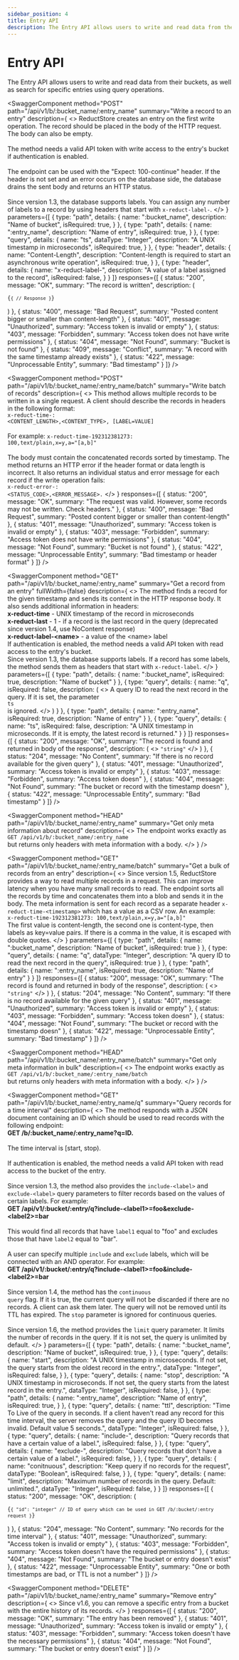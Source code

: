 ```yaml
---
sidebar_position: 4
title: Entry API
description: The Entry API allows users to write and read data from their buckets, as well as search for specific entries using query operations.
---
```


<head>
  <link rel="canonical" href="https://www.reduct.store/docs/http-api/entry-api" />
</head>


# Entry API


The Entry API allows users to write and read data from their buckets, as well as search for specific entries using query operations.

<SwaggerComponent
  method="POST"
  path="/api/v1/b/:bucket_name/:entry_name"
  summary="Write a record to an entry"
  description={
    <>
      ReductStore creates an entry on the first write operation. The record should be placed in the body of the HTTP request. The body can also be empty.
      <br /><br />
      The method needs a valid API token with write access to the entry's bucket if authentication is enabled.
      <br /><br />
      The endpoint can be used with the "Expect: 100-continue" header. If the header is not set and an error occurs on the database side, the database drains the sent body and returns an HTTP status.
      <br /><br />
      Since version 1.3, the database supports labels. You can assign any number of labels to a record by using headers that start with <code>x-reduct-label-</code>.
    </>
  }
  parameters={[
    {
      type: "path",
      details: {
        name: ":bucket_name",
        description: "Name of bucket",
        isRequired: true,
      }
    },
    {
      type: "path",
      details: {
        name: ":entry_name",
        description: "Name of entry",
        isRequired: true,
      }
    },
    {
      type: "query",
      details: {
        name: "ts",
        dataType: "Integer",
        description: "A UNIX timestamp in microseconds",
        isRequired: true,
      }
    },
    {
      type: "header",
      details: {
        name: "Content-Length",
        description: "Content-length is required to start an asynchronous write operation",
        isRequired: true,
      }
    },
    {
      type: "header",
      details: {
        name: "x-reduct-label-<name>",
        description: "A value of a label assigned to the record",
        isRequired: false,
      }
    }
  ]}
  responses={[
    {
      status: "200",
      message: "OK",
      summary: "The record is written",
      description: (
        <pre><code>{`{
    // Response
}`}</code></pre>
      )
    },
    {
      status: "400",
      message: "Bad Request",
      summary: "Posted content bigger or smaller than content-length"
    },
    {
      status: "401",
      message: "Unauthorized",
      summary: "Access token is invalid or empty"
    },
    {
      status: "403",
      message: "Forbidden",
      summary: "Access token does not have write permissions"
    },
    {
      status: "404",
      message: "Not Found",
      summary: "Bucket is not found"
    },
    {
      status: "409",
      message: "Conflict",
      summary: "A record with the same timestamp already exists"
    },
    {
      status: "422",
      message: "Unprocessable Entity",
      summary: "Bad timestamp"
    }
  ]}
/>

<SwaggerComponent
  method="POST"
  path="/api/v1/b/:bucket_name/:entry_name/batch"
  summary="Write batch of records"
  description={
    <>
      This method allows multiple records to be written in a single request. A client should describe the records in headers in the following format:
      <br />
      <code>x-reduct-time-: &lt;CONTENT_LENGTH&gt;,&lt;CONTENT_TYPE&gt;, [LABEL=VALUE]</code>
      <br /><br />
      For example: <code>x-reduct-time-192312381273: 100,text/plain,x=y,a="[a,b]"</code>
      <br /><br />
      The body must contain the concatenated records sorted by timestamp. The method returns an HTTP error if the header format or data length is incorrect. It also returns an individual status and error message for each record if the write operation fails:
      <br />
      <code>x-reduct-error-: &lt;STATUS_CODE&gt;,&lt;ERROR_MESSAGE&gt;.</code>
    </>
  }
  responses={[
    {
      status: "200",
      message: "OK",
      summary: "The request was valid. However, some records may not be written. Check headers."
    },
    {
      status: "400",
      message: "Bad Request",
      summary: "Posted content bigger or smaller than content-length"
    },
    {
      status: "401",
      message: "Unauthorized",
      summary: "Access token is invalid or empty"
    },
    {
      status: "403",
      message: "Forbidden",
      summary: "Access token does not have write permissions"
    },
    {
      status: "404",
      message: "Not Found",
      summary: "Bucket is not found"
    },
    {
      status: "422",
      message: "Unprocessable Entity",
      summary: "Bad timestamp or header format"
    }
  ]}
/>


<SwaggerComponent
  method="GET"
  path="/api/v1/b/:bucket_name/:entry_name"
  summary="Get a record from an entry"
  fullWidth={false}
  description={
    <>
      The method finds a record for the given timestamp and sends its content in the HTTP response body. It also sends additional information in headers:
      <br /><strong>x-reduct-time</strong> - UNIX timestamp of the record in microseconds
      <br /><strong>x-reduct-last</strong> - 1 - if a record is the last record in the query (deprecated since version 1.4, use NoContent response)
      <br /><strong>x-reduct-label-&lt;name&gt;</strong> - a value of the &lt;name&gt; label
      <br />
      If authentication is enabled, the method needs a valid API token with read access to the entry's bucket.
      <br />
      Since version 1.3, the database supports labels. If a record has some labels, the method sends them as headers that start with <code>x-reduct-label</code>.
    </>
  }
  parameters={[
    {
      type: "path",
      details: {
        name: ":bucket_name",
        isRequired: true,
        description: "Name of bucket"
      }
    },
    {
      type: "query",
      details: {
        name: "q",
        isRequired: false,
        description: (
          <>
            A query ID to read the next record in the query. If it is set, the parameter
            <br />
            <code>ts</code>
            <br />
            is ignored.
          </>
        )
      }
    },
    {
      type: "path",
      details: {
        name: ":entry_name",
        isRequired: true,
        description: "Name of entry"
      }
    },
    {
      type: "query",
      details: {
        name: "ts",
        isRequired: false,
        description: "A UNIX timestamp in microseconds. If it is empty, the latest record is returned."
      }
    }
  ]}
  responses={[
    {
      status: "200",
      message: "OK",
      summary: "The record is found and returned in body of the response",
      description: (
        <>
          <code>"string"</code>
        </>
      )
    },
    {
      status: "204",
      message: "No Content",
      summary: "If there is no record available for the given query"
    },
    {
      status: "401",
      message: "Unauthorized",
      summary: "Access token is invalid or empty"
    },
    {
      status: "403",
      message: "Forbidden",
      summary: "Access token doesn"
    },
    {
      status: "404",
      message: "Not Found",
      summary: "The bucket or record with the timestamp doesn"
    },
    {
      status: "422",
      message: "Unprocessable Entity",
      summary: "Bad timestamp"
    }
  ]}
/>

<SwaggerComponent
  method="HEAD"
  path="/api/v1/b/:bucket_name/:entry_name"
  summary="Get only meta information about record"
  description={
    <>
      The endpoint works exactly as
      <br />
      <code>GET /api/v1/b/:bucket_name/:entry_name</code>
      <br />
      but returns only headers with meta information with a body.
    </>
  }
/>

<SwaggerComponent
  method="GET"
  path="/api/v1/b/:bucket_name/:entry_name/batch"
  summary="Get a bulk of records from an entry"
  description={
    <>
      Since version 1.5, ReductStore provides a way to read multiple records in a request. This can improve latency when you have many small records to read. The endpoint sorts all the records by time and concatenates them into a blob and sends it in the body. The meta information is sent for each record as a separate header <code>x-reduct-time-&lt;timestamp&gt;</code> which has a value as a CSV row. An example:
      <br />
      <code>x-reduct-time-192312381273: 100,text/plain,x=y,a="[a,b]"</code>
      <br />
      The first value is content-length, the second one is content-type, then labels as key=value pairs. If there is a comma in the value, it is escaped with double quotes.
    </>
  }
  parameters={[
    {
      type: "path",
      details: {
        name: ":bucket_name",
        description: "Name of bucket",
        isRequired: true
      }
    },
    {
      type: "query",
      details: {
        name: "q",
        dataType: "Integer",
        description: "A query ID to read the next record in the query",
        isRequired: true
      }
    },
    {
      type: "path",
      details: {
        name: ":entry_name",
        isRequired: true,
        description: "Name of entry"
      }
    }
  ]}
  responses={[
    {
      status: "200",
      message: "OK",
      summary: "The record is found and returned in body of the response",
      description: (
        <>
          <code>"string"</code>
        </>
      )
    },
    {
      status: "204",
      message: "No Content",
      summary: "If there is no record available for the given query"
    },
    {
      status: "401",
      message: "Unauthorized",
      summary: "Access token is invalid or empty"
    },
    {
      status: "403",
      message: "Forbidden",
      summary: "Access token doesn"
    },
    {
      status: "404",
      message: "Not Found",
      summary: "The bucket or record with the timestamp doesn"
    },
    {
      status: "422",
      message: "Unprocessable Entity",
      summary: "Bad timestamp"
    }
  ]}
/>


<SwaggerComponent
  method="HEAD"
  path="/api/v1/b/:bucket_name/:entry_name/batch"
  summary="Get only meta information in bulk"
  description={
    <>
      The endpoint works exactly as
      <br />
      <code>GET /api/v1/b/:bucket_name/:entry_name/batch</code>
      <br />
      but returns only headers with meta information with a body.
    </>
  }
/>

<SwaggerComponent
  method="GET"
  path="/api/v1/b/:bucket_name/:entry_name/q"
  summary="Query records for a time interval"
description={
  <>
    The method responds with a JSON document containing an ID which should be used to read records with the following endpoint:
    <br />
    <strong>GET /b/:bucket_name/:entry_name?q=ID.</strong>
    <br /><br />
    The time interval is [start, stop).
    <br /><br />
    If authentication is enabled, the method needs a valid API token with read access to the bucket of the entry.
    <br /><br />
    Since version 1.3, the method also provides the <code>include-&lt;label&gt;</code> and <code>exclude-&lt;label&gt;</code> query parameters to filter records based on the values of certain labels. For example:
    <br />
    <strong>GET /api/v1/:bucket/:entry/q?include-&lt;label1&gt;=foo&amp;exclude-&lt;label2&gt;=bar</strong>
    <br /><br />
    This would find all records that have <code>label1</code> equal to "foo" and excludes those that have <code>label2</code> equal to "bar".
    <br /><br />
    A user can specify multiple <code>include</code> and <code>exclude</code> labels, which will be connected with an AND operator. For example:
    <br />
    <strong>GET /api/v1/:bucket/:entry/q?include-&lt;label1&gt;=foo&amp;include-&lt;label2&gt;=bar</strong>
    <br /><br />
    Since version 1.4, the method has the <code>continuous query</code> flag. If it is true, the current query will not be discarded if there are no records. A client can ask them later. The query will not be removed until its TTL has expired. The <code>stop</code> parameter is ignored for continuous queries.
    <br /><br />
    Since version 1.6, the method provides the <code>limit</code> query parameter. It limits the number of records in the query. If it is not set, the query is unlimited by default.
  </>
}
  parameters={[
    {
      type: "path",
      details: {
        name: ":bucket_name",
        description: "Name of bucket",
        isRequired: true,
      }
    },
    {
      type: "query",
      details: {
        name: "start",
        description: "A UNIX timestamp in microseconds. If not set, the query starts from the oldest record in the entry.",
        dataType: "Integer",
        isRequired: false,
      }
    },
    {
      type: "query",
      details: {
        name: "stop",
        description: "A UNIX timestamp in microseconds. If not set, the query starts from the latest record in the entry.",
        dataType: "Integer",
        isRequired: false,
      }
    },
    {
      type: "path",
      details: {
        name: ":entry_name",
        description: "Name of entry",
        isRequired: true,
      }
    },
    {
      type: "query",
      details: {
        name: "ttl",
        description: "Time To Live of the query in seconds. If a client haven't read any record for this time interval, the server removes the query and the query ID becomes invalid. Default value 5 seconds.",
        dataType: "Integer",
        isRequired: false,
      }
    },
    {
      type: "query",
      details: {
        name: "include-<label name>",
        description: "Query records that have a certain value of a label.",
        isRequired: false,
      }
    },
    {
      type: "query",
      details: {
        name: "exclude-<label name>",
        description: "Query records that don't have a certain value of a label.",
        isRequired: false,
      }
    },
    {
      type: "query",
      details: {
        name: "conitnuous",
        description: "Keep query if no records for the request", 
        dataType: "Boolean",
        isRequired: false,
      }
    },
    {
      type: "query",
      details: {
        name: "limit",
        description: "Maximum number of records in the query. Default: unlimited.",
        dataType: "Integer",
        isRequired: false,
      }
    }
  ]}
  responses={[
    {
      status: "200",
      message: "OK",
      description: (
        <pre><code>{`{
   "id": "integer" // ID of query which can be used in GET /b/:bucket/:entry request
}`}</code></pre>
      )
    },
    {
      status: "204",
      message: "No Content",
      summary: "No records for the time interval"
    },
    {
      status: "401",
      message: "Unauthorized",
      summary: "Access token is invalid or empty"
    },
    {
      status: "403",
      message: "Forbidden",
      summary: "Access token doesn't have the required permissions"
    },
    {
      status: "404",
      message: "Not Found",
      summary: "The bucket or entry doesn't exist"
    },
    {
      status: "422",
      message: "Unprocessable Entity",
      summary: "One or both timestamps are bad, or TTL is not a number"
    }
  ]}
/>


<SwaggerComponent
  method="DELETE"
  path="/api/v1/b/:bucket_name/:entry_name"
  summary="Remove entry"
  description={
    <>
      Since v1.6, you can remove a specific entry from a bucket with the entire history of its records.
    </>
  }
  responses={[
    {
      status: "200",
      message: "OK",
      summary: "The entry has been removed"
    },
    {
      status: "401",
      message: "Unauthorized",
      summary: "Access token is invalid or empty"
    },
    {
      status: "403",
      message: "Forbidden",
      summary: "Access token doesn't have the necessary permissions"
    },
    {
      status: "404",
      message: "Not Found",
      summary: "The bucket or entry doesn't exist"
    }
  ]}
/>








